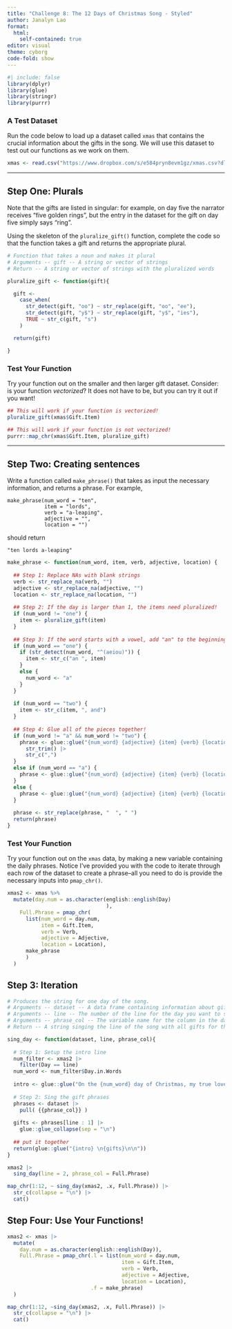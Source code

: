 ```yaml
---
title: "Challenge 8: The 12 Days of Christmas Song - Styled"
author: Janalyn Lao
format: 
  html:
    self-contained: true
editor: visual
theme: cyborg
code-fold: show
---
```


```r
#| include: false
library(dplyr)
library(glue)
library(stringr)
library(purrr)
```

### A Test Dataset

Run the code below to load up a dataset called `xmas` that contains the crucial information about the gifts in the song. We will use this dataset to test out our functions as we work on them.

```r
xmas <- read.csv("https://www.dropbox.com/s/e584pryn8evm1gz/xmas.csv?dl=1")
```

------------------------------------------------------------------------

## Step One: Plurals

Note that the gifts are listed in singular: for example, on day five the narrator receives "five golden rings", but the entry in the dataset for the gift on day five simply says "ring".

Using the skeleton of the `pluralize_gift()` function, complete the code so that the function takes a gift and returns the appropriate plural.

```r
# Function that takes a noun and makes it plural
# Arguments -- gift -- A string or vector of strings
# Return -- A string or vector of strings with the pluralized words

pluralize_gift <- function(gift){

  gift <- 
    case_when(
      str_detect(gift, "oo") ~ str_replace(gift, "oo", "ee"),
      str_detect(gift, "y$") ~ str_replace(gift, "y$", "ies"),
      TRUE ~ str_c(gift, "s")
    )

  return(gift)

}
```

### Test Your Function

Try your function out on the smaller and then larger gift dataset. Consider: is your function *vectorized*? It does not have to be, but you can try it out if you want!

```r

## This will work if your function is vectorized!
pluralize_gift(xmas$Gift.Item)

## This will work if your function is not vectorized!
purrr::map_chr(xmas$Gift.Item, pluralize_gift)

```

------------------------------------------------------------------------

## Step Two: Creating sentences

Write a function called `make_phrase()` that takes as input the necessary information, and returns a phrase. For example,

    make_phrase(num_word = "ten", 
                item = "lords", 
                verb = "a-leaping", 
                adjective = "", 
                location = "")

should return

    "ten lords a-leaping"

```r
make_phrase <- function(num_word, item, verb, adjective, location) {
  
  ## Step 1: Replace NAs with blank strings
  verb <- str_replace_na(verb, "")
  adjective <- str_replace_na(adjective, "")
  location <- str_replace_na(location, "")
  
  ## Step 2: If the day is larger than 1, the items need pluralized!
  if (num_word != "one") {
    item <- pluralize_gift(item)
  }
  
  ## Step 3: If the word starts with a vowel, add "an" to the beginning
  if (num_word == "one") {
    if (str_detect(num_word, "^(aeiou)")) {
      item <- str_c("an ", item)
    }
    else {
      num_word <- "a"
    }
  }
  
  if (num_word == "two") {
    item <- str_c(item, ", and")
  }
  
  ## Step 4: Glue all of the pieces together! 
  if (num_word != "a" && num_word != "two") {
    phrase <- glue::glue("{num_word} {adjective} {item} {verb} {location}") |> 
      str_trim() |> 
      str_c(",")
  }
  else if (num_word == "a") {
    phrase <- glue::glue("{num_word} {adjective} {item} {verb} {location}.")
  }
  else {
    phrase <- glue::glue("{num_word} {adjective} {item} {verb} {location}")
  }
  
  phrase <- str_replace(phrase, "  ", " ")
  return(phrase)
}
```

### Test Your Function

Try your function out on the `xmas` data, by making a new variable containing the daily phrases. Notice I've provided you with the code to iterate through each row of the dataset to create a phrase--all you need to do is provide the necessary inputs into `pmap_chr()`.

```r
xmas2 <- xmas %>%
  mutate(day.num = as.character(english::english(Day)
                                ), 
    Full.Phrase = pmap_chr(
      list(num_word = day.num,
           item = Gift.Item,
           verb = Verb,
           adjective = Adjective,
           location = Location),
      make_phrase
      )
  )
```

## Step 3: Iteration

```r
# Produces the string for one day of the song.
# Arguments -- dataset -- A data frame containing information about gifts
# Arguments -- line -- The number of the line for the day you want to sing about
# Arguments -- phrase_col -- The variable name for the column in the dataset that contains the song phrases
# Return -- A string singing the line of the song with all gifts for the given day.

sing_day <- function(dataset, line, phrase_col){
  
  # Step 1: Setup the intro line
  num_filter <- xmas2 |> 
    filter(Day == line)
  num_word <- num_filter$Day.in.Words
  
  intro <- glue::glue("On the {num_word} day of Christmas, my true love sent to me:")
  
  # Step 2: Sing the gift phrases
  phrases <- dataset |>
    pull( {{phrase_col}} )
  
  gifts <- phrases[line : 1] |> 
    glue::glue_collapse(sep = "\n")
    
  ## put it together
  return(glue::glue("{intro} \n{gifts}\n\n"))
}
```

```r
xmas2 |>
  sing_day(line = 2, phrase_col = Full.Phrase)

map_chr(1:12, ~ sing_day(xmas2, .x, Full.Phrase)) |>
  str_c(collapse = "\n") |>
  cat()
```

## **Step Four: Use Your Functions!**

```r
xmas2 <- xmas |>
  mutate(
    day.num = as.character(english::english(Day)), 
    Full.Phrase = pmap_chr(.l = list(num_word = day.num, 
                                     item = Gift.Item, 
                                     verb = Verb, 
                                     adjective = Adjective, 
                                     location = Location), 
                           .f = make_phrase)
  )

map_chr(1:12, ~sing_day(xmas2, .x, Full.Phrase)) |>
  str_c(collapse = "\n") |>
  cat()
```
